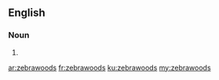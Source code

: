==English==

===Noun===
{{head|en}}

# {{plural of|zebrawood}}

[[ar:zebrawoods]]
[[fr:zebrawoods]]
[[ku:zebrawoods]]
[[my:zebrawoods]]